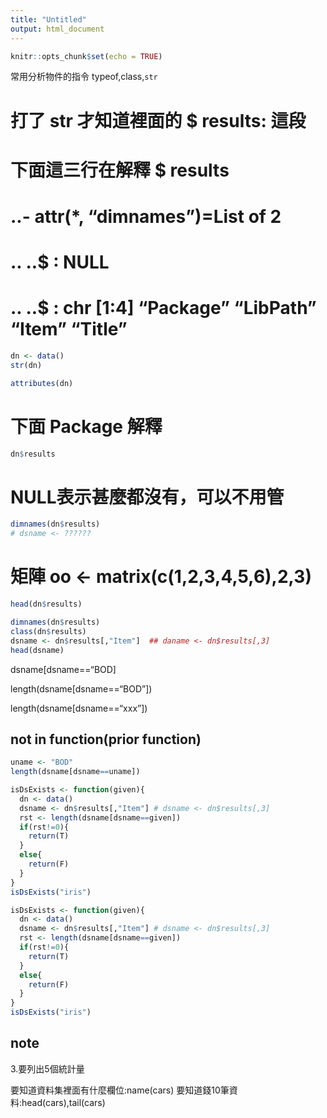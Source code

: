 ```yaml
---
title: "Untitled"
output: html_document
---
```


```r
knitr::opts_chunk$set(echo = TRUE)
```

常用分析物件的指令
typeof,class,`str`

# 打了 str 才知道裡面的  $ results: 這段

# 下面這三行在解釋 $ results
# ..- attr(*, "dimnames")=List of 2
# .. ..$ : NULL
# .. ..$ : chr [1:4] "Package" "LibPath" "Item" "Title"
```r
dn <- data()
str(dn) 
```

```r
attributes(dn)
```


# 下面 Package 解釋
```r
dn$results
```


# NULL表示甚麼都沒有，可以不用管
```r
dimnames(dn$results)
# dsname <- ??????
```

# 矩陣 oo <- matrix(c(1,2,3,4,5,6),2,3)


```r
head(dn$results)
```

```r
dimnames(dn$results)
class(dn$results)
dsname <- dn$results[,"Item"]  ## daname <- dn$results[,3]
head(dsname)
```

dsname[dsname=="BOD]

length(dsname[dsname=="BOD"])

length(dsname[dsname=="xxx"])


## not in function(prior function)

```r
uname <- "BOD"
length(dsname[dsname==uname])
```

```r
isDsExists <- function(given){
  dn <- data()
  dsname <- dn$results[,"Item"] # dsname <- dn$results[,3]
  rst <- length(dsname[dsname==given])
  if(rst!=0){
    return(T)
  }
  else{
    return(F)
  }
}
isDsExists("iris")
```

```r
isDsExists <- function(given){
  dn <- data()
  dsname <- dn$results[,"Item"] # dsname <- dn$results[,3]
  rst <- length(dsname[dsname==given])
  if(rst!=0){
    return(T)
  }
  else{
    return(F)
  }
}
isDsExists("iris")


```

## note

3.要列出5個統計量

要知道資料集裡面有什麼欄位:name(cars)
要知道錢10筆資料:head(cars),tail(cars)